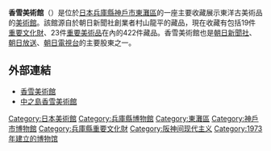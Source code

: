 '''香雪美術館'''（{{lang-ja|こうせつびじゅつかん}}）是位於[[日本|日本]][[兵庫縣|兵庫縣]][[神戶市|神戶市]][[東灘區|東灘區]]的一座主要收藏展示東洋古美術品的[[美術館|美術館]]。該館源自於朝日新聞社創業者村山龍平的藏品，現在收藏有包括19件[[重要文化財|重要文化財]]、23件[[重要美術品|重要美術品]]在內的422件藏品。香雪美術館也是[[朝日新聞社|朝日新聞社]]、[[朝日放送集團控股|朝日放送]]、[[朝日電視台|朝日電視台]]的主要股東之一。
==外部連結==
*[http://www.kosetsu-museum.or.jp/ 香雪美術館]
*[http://www.kosetsu-museum.or.jp/nakanoshima/ 中之島香雪美術館]
{{coord|34|43|27|N|135|15|22|E|region:JP-28_type:landmark|display=title}}

[[Category:日本美術館|Category:日本美術館]]
[[Category:兵庫縣博物館|Category:兵庫縣博物館]]
[[Category:東灘區|Category:東灘區]]
[[Category:神戶市博物館|Category:神戶市博物館]]
[[Category:兵庫縣重要文化財|Category:兵庫縣重要文化財]]
[[Category:阪神间现代主义|Category:阪神间现代主义]]
[[Category:1973年建立的博物馆|Category:1973年建立的博物馆]]